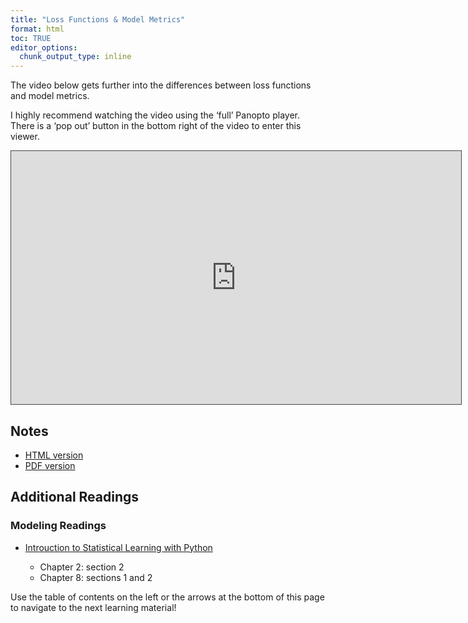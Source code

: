 ```yaml
---
title: "Loss Functions & Model Metrics"
format: html
toc: TRUE
editor_options: 
  chunk_output_type: inline
---
```


The video below gets further into the differences between loss functions and model metrics.

I highly recommend watching the video using the 'full' Panopto player. There is a 'pop out' button in the bottom right of the video to enter this viewer.

```{=html}
<iframe src="https://ncsu.hosted.panopto.com/Panopto/Pages/Embed.aspx?id=299241f6-4af2-4eda-8b5b-b2a0017eb106&autoplay=false&offerviewer=true&showtitle=true&showbrand=true&captions=false&interactivity=all" height="405" width="720" style="border: 1px solid #464646;" allowfullscreen allow="autoplay" aria-label="Panopto Embedded Video Player" aria-description="06-Loss Functions &amp; Model Performance" ></iframe>
```

## Notes

- <a href = "06-Loss_Functions_and_Model_Metrics.html" target = "_blank">HTML version</a>
- <a href = "PDFs/06-Loss_Functions_and_Model_Metrics.pdf" target = "_blank">PDF version</a>

## Additional Readings

### Modeling Readings

- <a href = "https://www.statlearning.com/" target = "_blank">Introuction to Statistical Learning with Python</a>

    + Chapter 2: section 2
    + Chapter 8: sections 1 and 2
    
Use the table of contents on the left or the arrows at the bottom of this page to navigate to the next learning material!